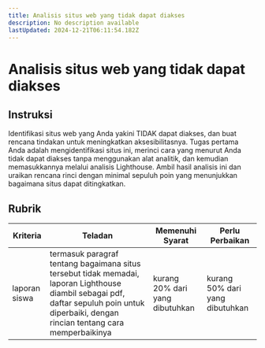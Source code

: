 ```yaml
---
title: Analisis situs web yang tidak dapat diakses
description: No description available
lastUpdated: 2024-12-21T06:11:54.182Z
---
```


# Analisis situs web yang tidak dapat diakses

## Instruksi

Identifikasi situs web yang Anda yakini TIDAK dapat diakses, dan buat rencana tindakan untuk meningkatkan aksesibilitasnya. Tugas pertama Anda adalah mengidentifikasi situs ini, merinci cara yang menurut Anda tidak dapat diakses tanpa menggunakan alat analitik, dan kemudian memasukkannya melalui analisis Lighthouse. Ambil hasil analisis ini dan uraikan rencana rinci dengan minimal sepuluh poin yang menunjukkan bagaimana situs dapat ditingkatkan.

## Rubrik

| Kriteria      | Teladan                                                                                                                                                                                    | Memenuhi Syarat                 | Perlu Perbaikan                 |
|---------------|--------------------------------------------------------------------------------------------------------------------------------------------------------------------------------------------|---------------------------------|---------------------------------|
| laporan siswa | termasuk paragraf tentang bagaimana situs tersebut tidak memadai, laporan Lighthouse diambil sebagai pdf, daftar sepuluh poin untuk diperbaiki, dengan rincian tentang cara memperbaikinya | kurang 20% dari yang dibutuhkan | kurang 50% dari yang dibutuhkan |

